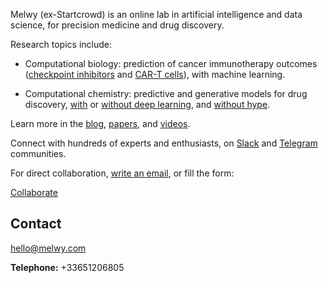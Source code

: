 <Banner />

<Container>

Melwy (ex-Startcrowd) is an online lab in artificial intelligence and data science, for precision medicine and drug discovery.

  Research topics include:

  

- Computational biology: prediction of cancer immunotherapy outcomes ([checkpoint inhibitors](https://melwy.com/blog/how-to-better-predict-cancer-immunotherapy-results) and [CAR-T cells](https://melwy.com/blog/car-t-cells-for-solid-cancers-reducing-risks-by-feeding-back-clinical-data)), with machine learning.  

  

- Computational chemistry: predictive and generative models for drug discovery, [with](https://medium.com/the-ai-lab/diversitynet-a-collaborative-benchmark-for-generative-ai-models-in-chemistry-f1b9cc669cba) or [without deep learning](https://medium.com/the-ai-lab/you-didnt-need-deep-learning-to-generate-new-molecules-4c784747b2cc), and [without hype](https://medium.com/the-ai-lab/artificial-intelligence-in-drug-discovery-is-overhyped-examples-from-astrazeneca-harvard-315d69a7f863).

  

Learn more in the [blog](https://melwy.com/blog), [papers](https://scholar.google.fr/scholar?as_q=&as_epq=&as_oq=&as_eq=&as_occt=any&as_sauthors=mostapha%20benhenda&as_publication=&as_ylo=2017&as_yhi=&hl=en&as_sdt=0,5), and [videos](https://youtu.be/AGSbV_XUUvY?list=PLQQ7q6Ebc9A7Izcn1_Myi4nfyGxYzbWPk).

  

Connect with hundreds of experts and enthusiasts, on [Slack](https://join.slack.com/t/dsformedicine/shared_invite/enQtODA1MDc1NDQ4ODIyLTMzNWFiY2YwYmQ4NDBkYTE5ZWQ0NDQ4YmNiMGE5MmMyYWU5MTkyNjgzMDFiNjdjNjRhYWUwNDJjZThjZmQzZDM) and [Telegram](https://t.me/joinchat/Go4mTxRr9Tbx53S_w-0-vQ) communities.

For direct collaboration, [write an email](mailto:hello@melwy.com), or fill the form:

<p className="text-center">
  <a class="gtm-button" href="https://mostaphabenhenda.typeform.com/to/fPEidr" rel="external">
    Collaborate
  </a>
</p>


## Contact

<!--
  The `id="contact"` attribute below is for creating internal anchor link.
  You can remove/change it, but make sure you edit the corresponding link
  in src/gatsby-theme-musician/config/navigation.yml
  See: https://learn.freecodecamp.org/responsive-web-design/basic-html-and-html5/link-to-internal-sections-of-a-page-with-anchor-elements/
-->

<div id="contact" className="text-center">

hello@melwy.com

**Telephone:** +33651206805

</div>

</Container>
